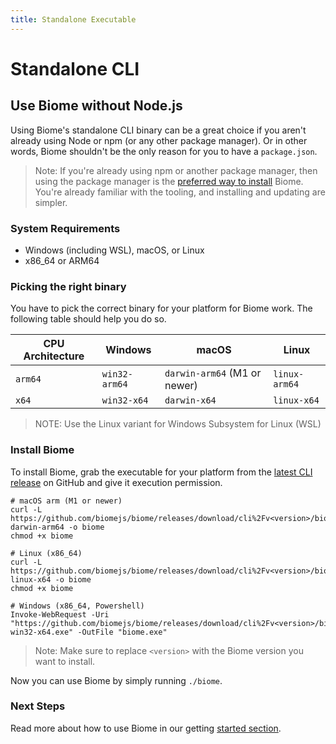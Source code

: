 ```yaml
---
title: Standalone Executable
---
```


# Standalone CLI

## Use Biome without Node.js

Using Biome's standalone CLI binary can be a great choice if you aren't already using Node or npm (or any other package manager).
Or in other words, Biome shouldn't be the only reason for you to have a `package.json`.

> Note: If you're already using npm or another package manager, then using the package manager is the [preferred way to install](/guides/getting-started#installation) Biome.
You're already familiar with the tooling, and installing and updating are simpler.


### System Requirements

* Windows (including WSL), macOS, or Linux
* x86_64 or ARM64

### Picking the right binary

You have to pick the correct binary for your platform for Biome work. The following table should help you do so.

| CPU Architecture | Windows        | macOS                          | Linux         |
|------------------|----------------|--------------------------------|---------------|
| `arm64`          | `win32-arm64`  | `darwin-arm64` (M1 or newer)   | `linux-arm64` |
| `x64`            | `win32-x64`    | `darwin-x64`                   | `linux-x64`   |

> NOTE: Use the Linux variant for Windows Subsystem for Linux (WSL)

### Install Biome

To install Biome, grab the executable for your platform from the [latest CLI release](https://github.com/biomejs/biome/releases) on GitHub and give it execution permission.

```shell
# macOS arm (M1 or newer)
curl -L https://github.com/biomejs/biome/releases/download/cli%2Fv<version>/biome-darwin-arm64 -o biome
chmod +x biome

# Linux (x86_64)
curl -L https://github.com/biomejs/biome/releases/download/cli%2Fv<version>/biome-linux-x64 -o biome
chmod +x biome

# Windows (x86_64, Powershell)
Invoke-WebRequest -Uri "https://github.com/biomejs/biome/releases/download/cli%2Fv<version>/biome-win32-x64.exe" -OutFile "biome.exe"
```

> Note: Make sure to replace `<version>` with the Biome version you want to install.

Now you can use Biome by simply running `./biome`.

### Next Steps

Read more about how to use Biome in our getting [started section](/configuration).
